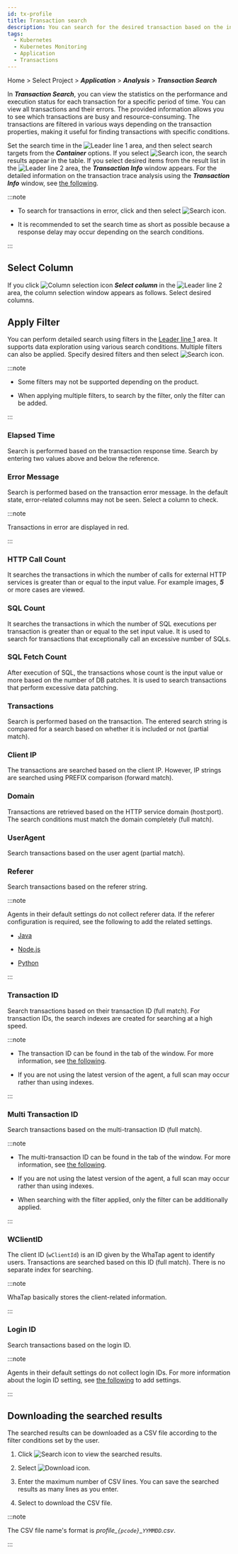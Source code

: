 ```yaml
---
id: tx-profile
title: Transaction search
description: You can search for the desired transaction based on the individual transaction's performance properties.
tags:
  - Kubernetes
  - Kubernetes Monitoring
  - Application
  - Transactions
---
```


Home > Select Project > **_Application_** > **_Analysis_** > **_Transaction Search_**

In **_Transaction Search_**, you can view the statistics on the performance and execution status for each transaction for a specific period of time. You can view all transactions and their errors. The provided information allows you to see which transactions are busy and resource-consuming. The transactions are filtered in various ways depending on the transaction properties, making it useful for finding transactions with specific conditions.

<ImgLang img='k8s-analysis-tx-profile.png' desc='Transaction Search' />

Set the search time in the ![Leader line 1](/img/number-01.png) area, and then select search targets from the **_Container_** options. If you select ![Search icon](/img/ico-btn-search.png), the search results appear in the table. If you select desired items from the result list in the ![Leader line 2](/img/number-02.png) area, the **_Transaction Info_** window appears. For the detailed information on the transaction trace analysis using the **_Transaction Info_** window, see [the following](../java/trs-profile#transaction-info).

:::note

- To search for transactions in error, click <Cmdname sid="show_only_error" className="uitext" /> and then select ![Search icon](/img/ico-btn-search.png).

- It is recommended to set the search time as short as possible because a response delay may occur depending on the search conditions.

:::

## Select Column

If you click ![Column selection icon](/img/ico-column-set.svg) **_Select column_** in the ![Leader line 2](/img/number-02.png) area, the column selection window appears as follows. Select desired columns.

<ImgLang img='k8s-tx-profile-clm.png' desc='Select column' />

## Apply Filter

You can perform detailed search using filters in the [Leader line 1](/img/number-01.png) area. It supports data exploration using various search conditions. Multiple filters can also be applied. Specify desired filters and then select ![Search icon](/img/ico-btn-search.png).

:::note

- Some filters may not be supported depending on the product.

- When applying multiple filters, to search by the <Cmdname sid="TTL06107" className="uitext" /> filter, only the <Cmdname sid="TTL06111" className="uitext" /> filter can be added.

:::

### Elapsed Time

<ImgLang img='k8s-analysis-tx-profile-el.png' desc='Elapsed time' />

Search is performed based on the transaction response time. Search by entering two values above and below the reference.

### Error Message

<ImgLang img='k8s-analysis-tx-profile-err.png' desc='Error message' />

Search is performed based on the transaction error message. In the default state, error-related columns may not be seen. Select a column to check. 

:::note 

Transactions in error are displayed in red.

:::

### HTTP Call Count

<ImgLang img='k8s-analysis-tx-profile-httpc.png' desc='HTTP call count' />

It searches the transactions in which the number of calls for external HTTP services is greater than or equal to the input value. For example images, **_5_** or more cases are viewed.

### SQL Count

<ImgLang img='k8s-analysis-tx-profile-sqlcount.png' desc='SQL count' />

It searches the transactions in which the number of SQL executions per transaction is greater than or equal to the set input value. It is used to search for transactions that exceptionally call an excessive number of SQLs.

### SQL Fetch Count

<ImgLang img='k8s-analysis-tx-profile-sqlfetchcount.png' desc='SQL fetch count' />

After execution of SQL, the transactions whose count is the input value or more based on the number of DB patches. It is used to search transactions that perform excessive data patching.

### Transactions

<ImgLang img='k8s-analysis-tx-profile-tx.png' desc='URL' />

Search is performed based on the transaction. The entered search string is compared for a search based on whether it is included or not (partial match).

### Client IP

<ImgLang img='k8s-analysis-tx-profile-cl-ip.png' desc='IP' />

The transactions are searched based on the client IP. However, IP strings are searched using PREFIX comparison (forward match).

### Domain

<ImgLang img='k8s-analysis-tx-profile-dm.png' desc='Domain' />

Transactions are retrieved based on the HTTP service domain (host:port). The search conditions must match the domain completely (full match).

### UserAgent

<ImgLang img='k8s-analysis-tx-profile-user-agent.png' desc='User agent' />

Search transactions based on the user agent (partial match). 

### Referer

Search transactions based on the referer string.

:::note

Agents in their default settings do not collect referer data. If the referer configuration is required, see the following to add the related settings.

- [Java](../java/analysis-apm-trs#stat-referer)

- [Node.js](../nodejs/analysis-apm-trs#stat-referer)

- [Python](../python/analysis-apm-trs#stat-referer)

:::

### Transaction ID

<ImgLang img='k8s-analysis-tx-profile-tx-id.png' desc='Transaction ID' />

Search transactions based on their transaction ID (full match). For transaction IDs, the search indexes are created for searching at a high speed.

:::note

- The transaction ID can be found in the <Cmdname sid="TTL06125" className="uitext" /> tab of the <Cmdname sid="TTL06527" className="uitext" /> window. For more information, see [the following](../java/trs-profile#anlaysis-trace-record-summary).

- If you are not using the latest version of the agent, a full scan may occur rather than using indexes.

:::

### Multi Transaction ID

<ImgLang img='k8s-analysis-tx-profile-mtxid.png' desc='Multi transaction ID' />

Search transactions based on the multi-transaction ID (full match).

:::note

- The multi-transaction ID can be found in the <Cmdname sid="TTL06125" className="uitext" /> tab of the <Cmdname sid="TTL06527" className="uitext" /> window. For more information, see [the following](../java/trs-multi-trace#trace-multi-tx).

- If you are not using the latest version of the agent, a full scan may occur rather than using indexes.

- When searching with the <Cmdname sid="TTL06107" className="uitext" /> filter applied, only the <Cmdname sid="TTL06111" className="uitext" /> filter can be additionally applied.

:::

### WClientID

<ImgLang img='k8s-analysis-tx-profile-wcl.png' desc='Client ID' />

The client ID (`wClientId`) is an ID given by the WhaTap agent to identify users. Transactions are searched based on this ID (full match). There is no separate index for searching.

:::note

WhaTap basically stores the client-related information.

:::

### Login ID

Search transactions based on the login ID.

:::note

Agents in their default settings do not collect login IDs. For more information about the login ID setting, see [the following](../java/script-plugin#common-plugin) to add settings.

:::

## Downloading the searched results

The searched results can be downloaded as a CSV file according to the filter conditions set by the user. 

1. Click ![Search icon](/img/ico-btn-search.png) to view the searched results.

2. Select ![Download icon](/img/ic-csv-download-ms.svg).

3. Enter the maximum number of CSV lines. You can save the searched results as many lines as you enter.

4. Select <Cmdname sid="download" className="uitext" /> to download the CSV file.

:::note

The CSV file name's format is _profile\_`{pcode}`\_`YYMMDD`.csv_.

:::
